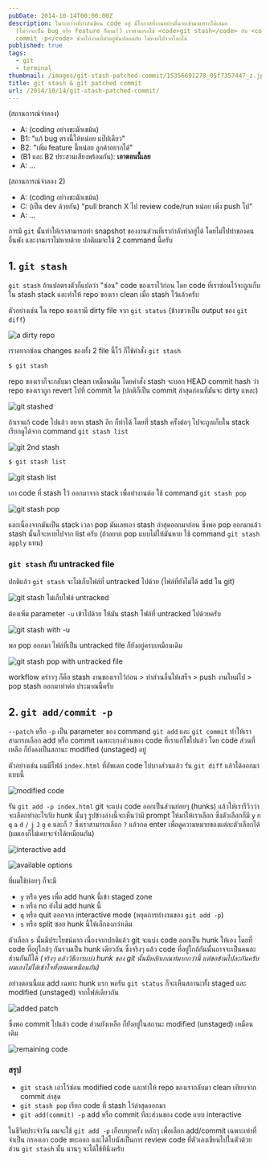 ```yaml
---
pubDate: 2014-10-14T00:00:00Z
description: ในระหว่างที่กำลังเขียน code อยู่ มีโอกาสที่งานอย่างอื่นจะเข้ามาแทรกได้เสมอ
  (ไม่ว่าจะเป็น bug หรือ feature ก็ตาม!) เราสามารถใช้ <code>git stash</code> กับ <code>git
  commit -p</code> ช่วยให้งานที่ทำอยู่นั้นปลอดภัย ไม่หายไปจากโลกได้
published: true
tags:
  - git
  - terminal
thumbnail: /images/git-stash-patched-commit/15356691278_05f7357447_z.jpg
title: git stash & git patched commit
url: /2014/10/14/git-stash-patched-commit/
---
```


(สถานการณ์จำลอง)

- A: (coding อย่างขะมักเขม้น)
- B1: "แก้ bug ตรงนี้ให้หน่อย แป๊ปเดียว"
- B2: "เพิ่ม feature นี้หน่อย ลูกค้าอยากได้"
- (B1 และ B2 ประสานเสียงพร้อมกัน): **เอาตอนนี้เลย**
- A: ...

(สถานการณ์จำลอง 2)

- A: (coding อย่างขะมักเขม้น)
- C: (เป็น dev ด้วยกัน) "pull branch X ไป review code/run หน่อย เพิ่ง push ไป"
- A: ...

การมี `git` นั้นทำให้เราสามารถทำ snapshot ของงานส่วนที่เรากำลังทำอยู่ได้ โดยไม่ไปทำของคนอื่นพัง และงานเราไม่หายด้วย ปกติผมจะใช้ 2 command นี้ครับ

## 1. `git stash`

`git stash` ถ้าแปลตรงตัวก็แปลว่า "ซ่อน" code ของเราไว้ก่อน โดย code ที่เราซ่อนไว้จะถูกเก็บใน stash stack และทำให้ repo ของเรา clean เมื่อ stash ไว้แล้วครับ

ตัวอย่างเช่น ใน repo ของเรามี dirty file จาก `git status` (ข้างขวาเป็น output ของ `git diff`)

![a dirty repo](/images/git-stash-patched-commit/15347262219_9c6e4a783c_c.jpg)

เราอยากซ่อน changes ของทั้ง 2 file นี้ไว้ ก็ใช้คำสั่ง `git stash`

```bash
$ git stash
```

repo ของเราก็จะกลับมา clean เหมือนเดิม โดยคำสั่ง stash จะบอก HEAD commit hash ว่า repo ของเราถูก revert ไปที่ commit ใด (ปกติก็เป็น commit ล่าสุดก่อนที่มันจะ dirty แหละ)

![git stashed](/images/git-stash-patched-commit/15353372667_1f43fdb4d7_z.jpg)

ถ้าเราแก้ code ไปแล้ว อยาก stash อีก ก็ทำได้ โดยที่ stash ครั้งต่อๆ ไปจะถูกเก็บใน stack เรียกดูได้จาก command `git stash list`

![git 2nd stash](/images/git-stash-patched-commit/15539461345_34e1283e54_o.png)

```bash
$ git stash list
```

![git stash list](/images/git-stash-patched-commit/15353821700_3073afaee2.jpg)

เอา code ที่ stash ไว้ ออกมาจาก stack เพื่อทำงานต่อ ใช้ command `git stash pop`

![git stash pop](/images/git-stash-patched-commit/15353530378_5c268ab9d8_o.png)

และเนื่องจากมันเป็น stack เวลา pop มันเลยเอา stash ล่าสุดออกมาก่อน ซึ่งพอ pop ออกมาแล้ว stash นั้นก็จะหายไปจาก list ครับ (ถ้าอยาก pop แบบไม่ให้มันหาย ใช้ command `git stash apply` แทน)

### `git stash` กับ untracked file

ปกติแล้ว `git stash` จะไม่เก็บไฟล์ที่ untracked ไปด้วย (ไฟล์ที่ยังไม่ได้ add ใน git)

![git stash ไม่เก็บไฟล์ untracked](/images/git-stash-patched-commit/15353029939_f6996515ee_z.jpg)

ต้องเพิ่ม parameter `-u` เข้าไปด้วย ให้มัน stash ไฟล์ที่ untracked ไปด้วยครับ

![git stash with -u](/images/git-stash-patched-commit/15354024460_6985843d64_z.jpg)

พอ pop ออกมา ไฟล์ที่เป็น untracked file ก็ยังอยู่ครบเหมือนเดิม

![git stash pop with untracked file](/images/git-stash-patched-commit/15353147449_159851951c_z.jpg)

workflow คร่าวๆ ก็คือ stash งานของเราไว้ก่อน > ทำส่วนอื่นให้เสร็จ > push งานใหม่ไป > pop stash ออกมาทำต่อ ประมาณนี้ครับ

## 2. `git add/commit -p`

`--patch` หรือ `-p` เป็น parameter ของ command `git add` และ `git commit` ทำให้เราสามารถเลือก add หรือ commit เฉพาะบางส่วนของ code ที่เราแก้ไขไปแล้ว โดย code ส่วนที่เหลือ ก็ยังคงเป็นสถานะ modified (unstaged) อยู่

ตัวอย่างเช่น ผมมีไฟล์ `index.html` ที่อัพเดท code ไปบางส่วนแล้ว รัน `git diff` แล้วได้ออกมาแบบนี้

![modified code](/images/git-stash-patched-commit/14921984934_f13f0300b9_c.jpg)

รัน `git add -p index.html` git จะแบ่ง code ออกเป็นส่วนย่อยๆ (hunks) แล้วให้เรารีวิวว่า จะเลือกทำอะไรกับ hunk นั้นๆ รูปข้างล่างนี้จะเห็นว่ามี prompt ให้มาให้เราเลือก ซึ่งตัวเลือกก็มี `y` `n` `q` `a` `d` `/` `j` `J` `g` `e` และก็ `?` ซึ่งเราสามารถเลือก `?` แล้วกด enter เพื่อดูความหมายของแต่ละตัวเลือกได้ (ผมเองก็ไม่เคยจะจำได้เหมือนกัน)

![interactive add](/images/git-stash-patched-commit/15356163429_da0aa59b9e_z.jpg)

![available options](/images/git-stash-patched-commit/15356691278_05f7357447_z.jpg)

ที่ผมใช้บ่อยๆ ก็จะมี

- `y` หรือ yes เพื่อ add hunk นี้เข้า staged zone
- `n` หรือ no ยังไม่ add hunk นี้
- `q` หรือ quit ออกจาก interactive mode (หยุดการทำงานของ `git add -p`)
- `s` หรือ split ซอย hunk นี้ให้เล็กลงกว่าเดิม

ตัวเลือก `s` นั้นมีประโยชน์มาก เนื่องจากปกติแล้ว git จะแบ่ง code ออกเป็น hunk ให้เอง โดยที่ code ที่อยู่ใกล้ๆ กันรวมเป็น hunk เดียวกัน ซึ่งจริงๆ แล้ว code ที่อยู่ใกล้กันนั้นอาจจะเป็นคนละส่วนกันก็ได้ _(จริงๆ แล้ววิธีการแบ่ง hunk ของ git นั้นมีหลักเกณฑ์มากกว่านี้ แต่ขอข้ามไปละกันครับ ผมเองไม่ได้เข้าใจทั้งหมดเหมือนกัน)_

อย่างตอนนี้ผม add เฉพาะ hunk แรก พอรัน `git status` ก็จะเห็นสถานะทั้ง staged และ modified (unstaged) จากไฟล์เดียวกัน

![added patch](/images/git-stash-patched-commit/15540282891_0b83fa8a31.jpg)

ซึ่งพอ commit ไปแล้ว code ส่วนยังเหลือ ก็ยังอยู่ในสถานะ modified (unstaged) เหมือนเดิม

![remaining code](/images/git-stash-patched-commit/15357360570_8d37b5040c_z.jpg)

### สรุป

- `git stash` เอาไว้ซ่อน modified code และทำให้ repo ของเรากลับมา clean เทียบจาก commit ล่าสุด
- `git stash pop` เรียก code ที่ stash ไว้ล่าสุดออกมา
- `git add(commit) -p` add หรือ commit ทีละส่วนของ code แบบ interactive

ในชีวิตประจำวัน ผมจะใช้ `git add -p` เกือบทุกครั้ง หลักๆ เพื่อเลือก add/commit เฉพาะเท่าที่จำเป็น กรองเอา code ขยะออก และได้โบนัสเป็นการ review code ที่ตัวเองเขียนไปในตัวด้วย ส่วน `git stash` นั้น นานๆ จะได้ใช้ทีนึงครับ

